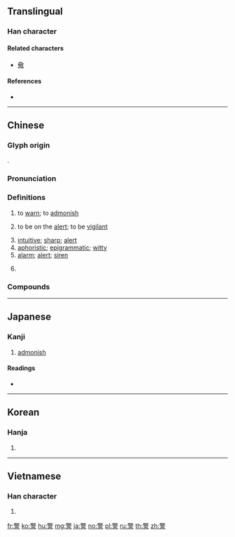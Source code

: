 {{character info/new}}
{{also|儆}}
==Translingual==

===Han character===
{{Han char|rn=149|rad=言|as=12|sn=19|four=48601|canj=TKYMR|ids=⿱敬言}}

====Related characters====
* [[儆]]

====References====
* {{Han ref|kx=1183.050|dkj=35989|dj=1645.300|hdz=64017.040|uh=8B66|ud=35686|bh=C4B5|bd=50357}}

----

==Chinese==
{{zh-forms}}

===Glyph origin===
{{Han etym}}
{{Han compound|敬|言|ls=psc|c1=p|c2=s}}.

===Pronunciation===
{{zh-pron
|m=jǐng
|c=ging2
|h=pfs=kín
|j=jing2
|md=gīng
|mn=xm,qz,twv:kèng/zz,tw:kéng
|w=2jin
|mc=y
|oc=y
|cat=v,a,n
}}

===Definitions===
{{zh-hanzi}}

# to [[warn]]; to [[admonish]]
#: {{zh-x|警告|to warn}}
# to be on the [[alert]]; to be [[vigilant]]
#: {{zh-x|警覺{jué}|vigilance}}
# [[intuitive]]; [[sharp]]; [[alert]]
# [[aphoristic]]; [[epigrammatic]]; [[witty]]
# [[alarm]]; [[alert]]; [[siren]]
#: {{zh-x|火警|fire alarm}}
# {{zh-short|警察|[[police]]}}

===Compounds===
{{zh-der|警察|警告|保警|以一警百|交警|刑警隊|女警|告警|制服警察|司法警察|專業警察|劣化警報|員警|報警|出警入蹕|崗警|察警|公路警察|刑事警察|刑警|保安警察|便衣警察|機警|獄警|拉警報|法警|撞警鐘|犬吠之警|晏開之警|港警|狗吠之警|水上警察|空襲警報|振警愚頑|祕密警察|示警|特警|火警|煙火之警|殲一警百|武警|空氣警報|檢警合一|懲一警百|警備區|警告牌|警標|警世|警勤區|警務|觸目警心|跑警報|鐵路警察|警察勤務|警鈴|警政|警官|警戒色|警犬|警報|警械|警策|警示|警笛|義勇警察|警備森嚴|颱風警報|警世鐘|警車|警報器|警兆|警察節|鶴警|警訊|邊警|警角|警巡|路警|軍警|警覺|義警|警世通言|警心滌慮|警句|行政警察|警眾|警衛|警察權|警察局|警局|警員|巡警|警鴿|經濟警察|駐警|駐衛警察|警網|預警|警備|門警|警候|鎮暴警察|警察制度|違警|警醒|警告啟事|緊急警報|違警罰法|警鐘|警動|警號|軍法警察|軍事警察|警鼓|警察學|警蹕|警語|警枕|警政署|警探|警戒|警戒線|警惕|警官學校|警務處|誅一警百|警察學校}}

----

==Japanese==

===Kanji===
{{ja-kanji|grade=6|rs=言13}}

# [[admonish]]

====Readings====
* {{ja-readings|goon=[[きょう]] (kyō)|kanon=[[けい]] (kei)|kun=[[いましめる]] (imashimeru), [[いましめ]] (imashime)}}

----

==Korean==

===Hanja===
{{ko-hanja|hangeul=경|eumhun=}}

# {{defn|lang=ko|sort=言13}}

----

==Vietnamese==

===Han character===
{{vi-hantu|[[cảnh]], [[khểnh]]|rs=言13}}

# {{defn|lang=vi|sort=言13}}

[[fr:警]]
[[ko:警]]
[[hu:警]]
[[mg:警]]
[[ja:警]]
[[no:警]]
[[pl:警]]
[[ru:警]]
[[th:警]]
[[zh:警]]
